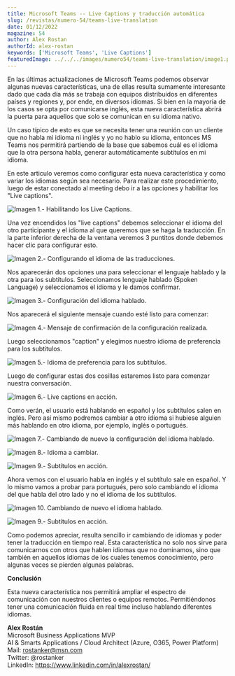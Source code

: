 ```yaml
---
title: Microsoft Teams -- Live Captions y traducción automática
slug: /revistas/numero-54/teams-live-translation
date: 01/12/2022
magazine: 54
author: Alex Rostan
authorId: alex-rostan
keywords: ['Microsoft Teams', 'Live Captions']
featuredImage: ../../../images/numero54/teams-live-translation/image1.png
---
```


En las últimas actualizaciones de Microsoft Teams podemos observar
algunas nuevas características, una de ellas resulta sumamente
interesante dado que cada día más se trabaja con equipos distribuidos en
diferentes países y regiones y, por ende, en diversos idiomas. Si bien
en la mayoría de los casos se opta por comunicarse inglés, esta nueva
característica abrirá la puerta para aquellos que solo se comunican en
su idioma nativo.

Un caso típico de esto es que se necesita tener una reunión con un
cliente que no habla mi idioma ni inglés y yo no hablo su idioma,
entonces MS Teams nos permitirá partiendo de la base que sabemos cuál es
el idioma que la otra persona habla, generar automáticamente subtítulos
en mi idioma.


En este articulo veremos como configurar esta nueva característica y
como variar los idiomas según sea necesario. Para realizar este
procedimiento, luego de estar conectado al meeting debo ir a las
opciones y habilitar los "Live captions".

![Imagen 1.- Habilitando los Live Captions.](../../../images/numero54/teams-live-translation/image1.png)



Una vez encendidos los "live captions" debemos seleccionar el idioma
del otro participante y el idioma al que queremos que se haga la
traducción. En la parte inferior derecha de la ventana veremos 3
puntitos donde debemos hacer clic para configurar esto.

![Imagen 2.- Configurando el idioma de las traducciones.](../../../images/numero54/teams-live-translation/image2.png)



Nos aparecerán dos opciones una para seleccionar el lenguaje hablado y
la otra para los subtítulos. Seleccionamos lenguaje hablado (Spoken
Language) y seleccionamos el idioma y le damos confirmar.

![Imagen 3.- Configuración del idioma hablado.](../../../images/numero54/teams-live-translation/image3.png)



Nos aparecerá el siguiente mensaje cuando esté listo para comenzar:

![Imagen 4.- Mensaje de confirmación de la configuración realizada.](../../../images/numero54/teams-live-translation/image4.png)



Luego seleccionamos "caption" y elegimos nuestro idioma de preferencia
para los subtítulos.

![Imagen 5.- Idioma de preferencia para los subtítulos.](../../../images/numero54/teams-live-translation/image5.png)



Luego de configurar estas dos cosillas estaremos listo para comenzar
nuestra conversación.

![Imagen 6.- Live captions en acción.](../../../images/numero54/teams-live-translation/image6.png)



Como verán, el usuario está hablando en español y los subtítulos salen
en inglés. Pero así mismo podremos cambiar a otro idioma si hubiese
alguien más hablando en otro idioma, por ejemplo, inglés o portugués.

![Imagen 7.- Cambiando de nuevo la configuración del idioma hablado.](../../../images/numero54/teams-live-translation/image7.png)



![Imagen 8.- Idioma a cambiar.](../../../images/numero54/teams-live-translation/image5.png)



![Imagen 9.- Subtítulos en acción.](../../../images/numero54/teams-live-translation/image8.png)



Ahora vemos con el usuario habla en inglés y el subtítulo sale en
español. Y lo mismo vamos a probar para portugués, pero solo cambiando
el idioma del que habla del otro lado y no el idioma de los subtítulos.

![Imagen 10. Cambiando de nuevo el idioma hablado.](../../../images/numero54/teams-live-translation/image9.png)



![Imagen 9.- Subtítulos en acción.](../../../images/numero54/teams-live-translation/image10.png)



Como podemos apreciar, resulta sencillo ir cambiando de idiomas y poder
tener la traducción en tiempo real. Esta característica no solo nos
sirve para comunicarnos con otros que hablen idiomas que no dominamos,
sino que también en aquellos idiomas de los cuales tenemos conocimiento,
pero algunas veces se pierden algunas palabras.

**Conclusión**

Esta nueva característica nos permitirá ampliar el espectro de
comunicación con nuestros clientes o equipos remotos. Permitiéndonos
tener una comunicación fluida en real time incluso hablando diferentes
idiomas.

**Alex Rostán** <br />
Microsoft Business Applications MVP <br />
AI & Smarts Applications / Cloud Architect (Azure, O365, Power Platform) <br />
Mail: rostanker@msn.com <br />
Twitter: @rostanker <br />
LinkedIn: https://www.linkedin.com/in/alexrostan/
 
 
